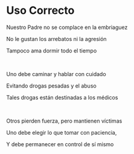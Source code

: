# Uso Correcto

Nuestro Padre no se complace en la embriaguez

No le gustan los arrebatos ni la agresión

Tampoco ama dormir todo el tiempo

<p></p>

<br />

Uno debe caminar y hablar con cuidado

Evitando drogas pesadas y el abuso

Tales drogas están destinadas a los médicos

<p></p>

<br />

Otros pierden fuerza, pero mantienen víctimas

Uno debe elegir lo que tomar con paciencia,

Y debe permanecer en control de sí mismo